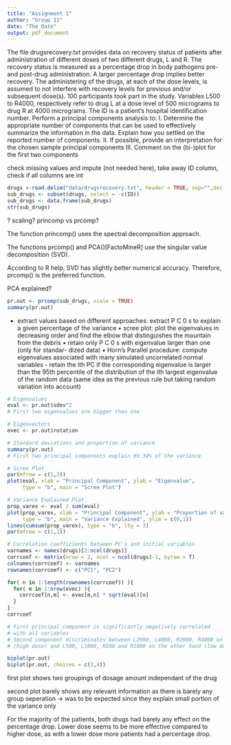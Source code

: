 ```yaml
---
title: "Assignment 1"
author: "Group 11"
date: "The Date"
output: pdf_document
---
```


\section{1. Problem Statement: PCA}
The file drugsrecovery.txt provides data on recovery status of patients after administration of different doses of two different drugs, L and R. The recovery status is measured as a percentage drop in body pathogens pre- and post-drug administration. A larger percentage drop implies better recovery. The administering of the drugs, at each of the dose levels, is assumed to not interfere with recovery levels for previous and/or subsequent dose(s).  100 participants took part in the study. Variables L500 to R4000, respectively refer to drug L at a dose level of 500 micrograms to drug R at 4000 micrograms. The ID is a patient’s hospital identification number. Perform a principal components analysis to:
    I. Determine the appropriate number of components that can be used to effectively summarize the information in the data. Explain how you settled on the reported number of components.
    II. If possible, provide an interpretation for the chosen sample principal components
    III. Comment on the (bi-)plot for the first two components


\section{2. Descriptive Statistics}

check missing values and impute (not needed here), take away ID column, check if all columns are int


```r
drugs <-read.delim("data/drugsrecovery.txt", header = TRUE, sep="",dec = ".")
sub_drugs <- subset(drugs, select = -c(ID)) 
sub_drugs <- data.frame(sub_drugs)
str(sub_drugs)

```
\section{2. Assumptions}

? scaling? 
princomp vs prcomp? 



The function princomp() uses the spectral decomposition approach.

The functions prcomp() and PCA()[FactoMineR] use the singular value decomposition (SVD).

According to R help, SVD has slightly better numerical accuracy. Therefore, prcomp() is the preferred function.




\section{3. Method}

PCA explained?
```r

pr.out <- prcomp(sub_drugs, scale = TRUE)
summary(pr.out)
```


- extract values based on different approaches:
extract P C 0 s to explain a given percentage of the variance
• scree plot: plot the eigenvalues in decreasing order and find the
elbow that distinguishes the mountain from the debris
• retain only P C 0 s with eigenvalue larger than one (only for standar-
dized data)
• Horn’s Parallel procedure: compute eigenvalues associated with
many simulated uncorrelated normal variables - retain the ith PC
if the corresponding eigenvalue is larger than the 95th percentile
of the distribution of the ith largest eigenvalue of the random
data (same idea as the previous rule but taking random variation
into account) 


```r
# Eigenvalues
eval <- pr.out$sdev^2
# First two eigenvalues are bigger than one
```


```r
# Eigenvectors
evec <- pr.out$rotation
```


```r
# Standard deviations and proportion of variance
summary(pr.out)
# First two principal components explain 69.34% of the variance
```



```r
# Scree Plot
par(mfrow = c(1,2))
plot(eval, xlab = "Principal Component", ylab = "Eigenvalue",
     type = "b", main = "Scree Plot")
```

```r
# Variance Explained Plot
prop_varex <- eval / sum(eval)
plot(prop_varex, xlab = "Principal Component", ylab = "Proportion of varianve explained",
     type = "b", main = "Variance Explained", ylim = c(0,1))
lines(cumsum(prop_varex), type = "b", lty = 3)
par(mfrow = c(1,1))
```


\section{4. Interpretation}

```r
# Correlation coefficients between PC's and initial variables
varnames <- names(drugs)[2:ncol(drugs)]
corrcoef <- matrix(nrow = 2, ncol = ncol(drugs)-1, byrow = T)
colnames(corrcoef) <- varnames
rownames(corrcoef) <- c("PC1", "PC2")

for( n in 1:length(rownames(corrcoef)) ){
  for( m in 1:nrow(evec) ){
    corrcoef[n,m] <- evec[m,n] * sqrt(eval)[n]
  }
}
corrcoef

# First principal component is significantly negatively correlated
# with all variables
# Second component discriminates between L2000, L4000, R2000, R4000 on one hand
# (high dose) and L500, L1000, R500 and R1000 on the other hand (low dose)
```


```r
biplot(pr.out)
biplot(pr.out, choices = c(3,4))

```

first plot shows two groupings of dosage amount independant of the drug

second plot barely shows any relevant information as there is barely any group seperation
-> was to be expected since they explain small portion of the variance only 

For the majority of the patients, both drugs had barely any effect on the percentage
drop. Lower dose seems to be more effective compared to higher dose, as with a lower
dose more patients had a percentage drop.



